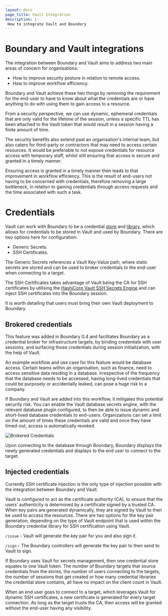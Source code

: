 ```yaml
---
layout: docs
page_title: Vault Integration
description: |-
 How to integrate Vault and Boundary
---
```


# Boundary and Vault integrations
The integration between Boundary and Vault aims to address two main areas of concern for organisations:

- How to improve security posture in relation to remote access.
- How to improve workflow efficiency.

Boundary and Vault achieve these two things by removing the requirement for the end-user to have to know about what the credentials are or have anything to do with using them to gain access to a resource.

From a security perspective, we can use dynamic, ephemeral credentials that are only valid for the lifetime of the session, unless a specific TTL has been attached to the Vault token that would result in a session having a finite amount of time.

The security benefits also extend past an organisation's internal team, but also caters for third-party or contractors that may need to access certain resources. It would be preferable to not expose credentials for resource access with temporary staff, whilst still ensuring that access is secure and granted in a timely manner.

Ensuring access is granted in a timely manner then leads to that improvement in workflow efficiency. This is the result of end-users not having to be concerned with credentials, therefore removing a large bottleneck, in relation to gaining credentials through access requests and the time associated with such a task.

# Credentials
Vault can work with Boundary to be a credential [store](https://developer.hashicorp.com/boundary/docs/concepts/domain-model/credential-stores) and [library](https://developer.hashicorp.com/boundary/docs/concepts/domain-model/credential-libraries), which allows for credentials to be stored in Vault and used by Boundary. There are two options here for configuration:

- Generic Secrets.
- SSH Certificates.

The Generic Secrets references a Vault Key-Value path, where static secrets are stored and can be used to broker credentials to the end-user when connecting to a target.

The SSH Certificates takes advantage of Vault being the CA for SSH certificates by utilising the [HashiCorp Vault SSH Secrets Engine](https://developer.hashicorp.com/vault/docs/secrets/ssh) and can inject SSH certificates into the Boundary session.

It is worth detailing that users must bring their own Vault deployment to Boundary.

## Brokered credentials

This feature was added in Boundary 0.4 and facilitates Boundary as a credential broker for infrastructure targets, by binding credentials with user sessions, and surfacing those credentials during session initialization, with the help of Vault.

An example workflow and use case for this feature would be database access. Certain teams within an organisation, such as finance, need to access sensitive data residing in a database. Irrespective of the frequency that the database needs to be accessed, having long-lived credentials that could be purposely or accidentally leaked, can pose a huge risk to a company.

If Boundary and Vault are added into this workflow, it mitigates this potential security risk. You can enable the Vault database secrets engine, with the relevant database plugin configured, to then be able to issue dynamic and short-lived database credentials to end-users. Organizations can set a limit on the amount of times these credentials are valid and once they have timed-out, access is automatically revoked.

![Brokered Credentials](/img/brokered-creds-ui.png)

Upon connecting to the database through Boundary, Boundary displays the newly generated credentials and displays to the end user to connect to the target.

## Injected credentials

Currently SSH certificate injection is the only type of injection possible with the integration between Boundary and Vault. 

Vault is configured to act as the certificate authority (CA), to ensure that the users’ authenticity is determined by a certificate signed by a trusted CA. When key pairs are generated dynamically, they are signed by Vault to then be used to access the resources. There are two options for the key pair generation, depending on the type of Vault endpoint that is used within the Boundary credential library for SSH certification using Vault.

`/issue` - Vault will generate the key pair for you and also sign it.

`/sign` - The Boundary controllers will generate the key pair to then send to Vault to sign.

<Note>
If Boundary uses Vault for secrets management, then one credential store equates to one Vault token. The number of Boundary targets that source credentials from the stores, the number of users connecting to the targets, the number of sessions that get created or how many credential libraries the credential store contains, all have no impact on the client count in Vault.
</Note>

When an end user goes to connect to a target, which leverages Vault for dynamic SSH certificates, a new certificate is generated for every target connection. As long as the target trusts the CA, then access will be granted without the end-user having any visibility.